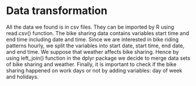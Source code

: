 # Data transformation
All the data we found is in csv files. They can be imported by R using read.csv() function. The bike sharing data contains variables start time and end time including date and time. Since we are interested in bike riding patterns hourly, we split the variables into start date, start time, end date, and end time. We suppose that weather affects bike sharing. Hence by using left_join() function in the dplyr package we decide to merge data sets of bike sharing and weather. Finally, it is important to check if the bike sharing happened on work days or not by adding variables: day of week and holidays.
